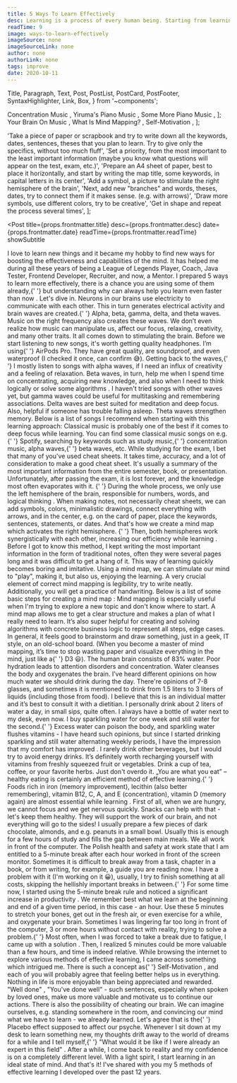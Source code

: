 ```yaml
---
title: 5 Ways To Learn Effectively
desc: Learning is a process of every human being. Starting from learning how to walk, ride a bike, how to study, pass exams, and prepare for the work. It’s an exercise we do everyday almost like a workout. However, it’s no longer enough to just learn, the modern world is all about optimizing time and being as productive as possible.
readTime: 9
image: ways-to-learn-effectively
imageSource: none
imageSourceLink: none
author: none
authorLink: none
tags: improve
date: 2020-10-11
---
```


  Title,
  Paragraph,
  Text,
  Post,
  PostList,
  PostCard,
  PostFooter,
  SyntaxHighlighter,
  Link,
  Box,
} from '~components';

  <Link href="https://www.youtube.com/watch?v=WPni755-Krg&t=4314s">
    Concentration Music
  </Link>,
  <Link href="https://www.youtube.com/watch?v=8Z5EjAmZS1o">
    Yiruma's Piano Music
  </Link>,
  <Link href="https://www.youtube.com/watch?v=WVP3fUzQHcg">
    Some More Piano Music
  </Link>,
];

  <Link href="https://www.ucf.edu/pegasus/your-brain-on-music/">
    Your Brain On Music
  </Link>,
  <Link href="https://litemind.com/what-is-mind-mapping/">
    What Is Mind Mapping?
  </Link>,
  <Link href="https://www.lifehack.org/articles/featured/8-steps-to-continuous-self-motivation.html">
    Self-Motivation
  </Link>,
];

  'Take a piece of paper or scrapbook and try to write down all the keywords, dates, sentences, theses that you plan to learn. Try to give only the specifics, without too much fluff',
  'Set a priority, from the most important to the least important information (maybe you know what questions will appear on the test, exam, etc.)',
  'Prepare an A4 sheet of paper, best to place it horizontally, and start by writing the map title, some keywords, in capital letters in its center',
  'Add a symbol, a picture to stimulate the right hemisphere of the brain',
  'Next, add new "branches" and words, theses, dates, try to connect them if it makes sense. (e.g. with arrows)',
  'Draw more symbols, use different colors, try to be creative',
  'Get in shape and repeat the process several times',
];

<Post
  title={props.frontmatter.title}
  desc={props.frontmatter.desc}
  date={props.frontmatter.date}
  readTime={props.frontmatter.readTime}
  showSubtitle
>
  <Title level={3}>Introduction</Title>
  <Paragraph lastParagraph>
    I love to learn new things and it became my hobby to find new ways for
    boosting the effectiveness and capabilities of the mind. It has helped me
    during all these years of being a League of Legends Player, Coach, Java
    Tester, Frontend Developer, Recruiter, and now, a Mentor.
  </Paragraph>
  <Title level={3}>5 ways</Title>
  <Paragraph>
    I prepared 5 ways to learn more effectively, there is a chance you are using
    some of them already,{' '}
    <Text strong>
      but understanding why can always help you learn even faster than now
    </Text>
    .
  </Paragraph>
  <Paragraph breakParagraph>Let's dive in.</Paragraph>
  <Title level={4}>1. Music for your brain</Title>
  <Paragraph>
    Neurons in our brains use electricity to communicate with each other. This
    in turn generates electrical activity and brain waves are created.{' '}
    <Text strong>Alpha, beta, gamma, delta, and theta waves</Text>. Music on the
    right frequency also creates these waves. We don’t even realize how music
    can manipulate us, affect our focus, relaxing, creativity, and many other
    traits. It all comes down to stimulating the brain.
  </Paragraph>
  <Paragraph>
    Before we start listening to new songs, it's worth getting quality
    headphones. I’m using{' '}
    <Link href="https://www.apple.com/airpods-pro/">AirPods Pro</Link>. They
    have great quality, are soundproof, and even waterproof (I checked it once,
    can confirm 😅).
  </Paragraph>
  <Paragraph>
    Getting back to the waves,{' '}
    <Text strong>
      I mostly listen to songs with alpha waves, if I need an influx of
      creativity and a feeling of relaxation. Beta waves, in turn, help me when
      I spend time on concentrating, acquiring new knowledge, and also when I
      need to think logically or solve some algorithms
    </Text>
    .
  </Paragraph>
  <Paragraph>
    I haven't tried songs with other waves yet, but gamma waves could be useful
    for multitasking and remembering associations. Delta waves are best suited
    for meditation and deep focus. Also, helpful if someone has trouble falling
    asleep. Theta waves strengthen memory.
  </Paragraph>
  <Paragraph>
    Below is a list of songs I recommend when starting with this learning
    approach:
  </Paragraph>
  <PostList data={songs} />
  <Paragraph breakParagraph>
    Classical music is probably one of the best if it comes to deep focus while
    learning. You can find some classical music songs on e.g.{' '}
    <Link href="https://www.spotify.com/">Spotify</Link>, searching by keywords
    such as <Text strong>study music</Text>,{' '}
    <Text strong>concentration music</Text>, <Text strong>alpha waves</Text>,{' '}
    <Text strong>beta waves</Text>, etc.
  </Paragraph>
  <Title level={4}>2. Mind mapping - use both hemispheres</Title>
  <Paragraph>
    While studying for the exam, I bet that many of you've used cheat sheets. It
    takes time, accuracy, and a lot of consideration to make a good cheat sheet.
    It's usually a summary of the most important information from the entire
    semester, book, or presentation. Unfortunately, after passing the exam, it
    is lost forever, and the knowledge most often evaporates with it.
    <Text strong>
      {' '}
      During the whole process, we only use the left hemisphere of the brain,
      responsible for numbers, words, and logical thinking
    </Text>.
  </Paragraph>
  <Paragraph>
    When making notes, not necessarily cheat sheets, we can add symbols, colors,
    minimalistic drawings, connect everything with arrows, and in the center,
    e.g. on the card of paper, place the keywords, sentences, statements, or
    dates. And that's how we create a mind map which activates the right
    hemisphere.
    <Text strong>
      {' '}
      Then, both hemispheres work synergistically with each other, increasing
      our efficiency while learning
    </Text>.
  </Paragraph>
  <Paragraph>
    Before I got to know this method, I kept writing the most important
    information in the form of traditional notes, often they were several pages
    long and it was difficult to get a hang of it. This way of learning quickly
    becomes boring and imitative. Using a mind map, we can stimulate our mind to
    <Text fontStyle="italic">"play"</Text>, making it, but also us, enjoying the
    learning. A very crucial element of correct mind mapping is legibility, try to
    write neatly. Additionally, you will get a practice of handwriting.
  </Paragraph>
  <Paragraph>
    <Text strong>
      Below is a list of some basic steps for creating a mind map
    </Text>
    :
  </Paragraph>
  <PostList data={mindmapSteps} />
  <Paragraph breakParagraph>
    Mind mapping is especially useful when I'm trying to explore a new topic and
    don't know where to start. A mind map allows me to get a clear structure and
    makes a plan of what I really need to learn. It’s also super helpful for
    creating and solving algorithms with concrete business logic to represent
    all steps, edge cases. In general, it feels good to brainstorm and draw
    something, just in a geek, IT style, on an old-school board. (When you
    become a master of mind mapping, it’s time to stop wasting paper and
    visualize everything in the mind, just like a{' '}
    <Link href="https://d3js.org/">D3</Link> 😃).
  </Paragraph>
  <Title level={4}>3. Stay hydrated and eat something</Title>
  <Paragraph>
    <Text strong>The human brain consists of 83% water</Text>. Poor hydration
    leads to attention disorders and concentration. Water cleanses the body and
    oxygenates the brain. I’ve heard different opinions on how much water we
    should drink during the day. There're opinions of 7-8 glasses, and sometimes
    it is mentioned to drink from 1.5 liters to 3 liters of liquids (including
    those from food). I believe that this is an individual matter and it’s best
    to consult it with a dietitian.
  </Paragraph>
  <Paragraph>
    I personally drink about 2 liters of water a day, in small sips, quite
    often. I always have a bottle of water next to my desk, even now. I buy
    sparkling water for one week and still water for the second.{' '}
    <Text strong>
      Excess water can poison the body, and sparkling water flushes vitamins - I
      have heard such opinions, but since I started drinking sparkling and still
      water alternating weekly periods, I have the impression that my comfort
      has improved
    </Text>
    . I rarely drink other beverages, but I would try to avoid energy drinks. It’s
    definitely worth recharging yourself with vitamins from freshly squeezed fruit
    or vegetables. Drink a cup of tea, coffee, or your favorite herbs. Just don't
    overdo it.
  </Paragraph>
  <Paragraph breakParagraph>
    <Text fontStyle="italic">„You are what you eat”</Text> – healthy eating is
    certainly an efficient method of effective learning.{' '}
    <Text strong>
      Foods rich in iron (memory improvement), lecithin (also better
      remembering), vitamin B12, C, A, and E (concentration), vitamin D (memory
      again) are almost essential while learning
    </Text>
    . First of all, when we are hungry, we cannot focus and we get nervous quickly.
    Snacks can help with that - let's keep them healthy. They will support the work
    of our brain, and not everything will go to the sides! I usually prepare a few
    pieces of dark chocolate, almonds, and e.g. peanuts in a small bowl. Usually
    this is enough for a few hours of study and fills the gap between main meals.
  </Paragraph>
  <Title level={4}>4. Take a break</Title>
  <Paragraph>
    We all work in front of the computer. The Polish health and safety at work
    state that I am entitled to a 5-minute break after each hour worked in front
    of the screen monitor. Sometimes it is difficult to break away from a task,
    chapter in a book, or from writing, for example, a guide you are reading
    now. I have a problem with it (I'm working on it 😀), usually, I try to
    finish something at all costs, skipping the hellishly important breaks in
    between.{' '}
    <Text strong>
      For some time now, I started using the 5-minute break rule and noticed a
      significant increase in productivity
    </Text>
    .
  </Paragraph>
  <Paragraph breakParagraph>
    We remember best what we learn at the beginning and end of a given time
    period, in this case - an hour. Use these 5 minutes to stretch your bones,
    get out in the fresh air, or even exercise for a while, and oxygenate your
    brain. Sometimes I was lingering far too long in front of the computer, 3 or
    more hours without contact with reality, trying to solve a problem.{' '}
    <Text strong>
      Most often, when I was forced to take a break due to fatigue, I came up
      with a solution
    </Text>
    . Then, I realized 5 minutes could be more valuable than a few hours, and time
    is indeed relative.
  </Paragraph>
  <Title level={4}>5. Imagine you already know it</Title>
  <Paragraph>
    While browsing the internet to explore various methods of effective
    learning, I came across something which intrigued me. There is such a
    concept as{' '}
    <Link href="https://www.skillsyouneed.com/ps/self-motivation.html">
      Self-Motivation
    </Link>
    , and each of you will probably agree that feeling better helps us in everything.
    Nothing in life is more enjoyable than being appreciated and rewarded. <Text fontStyle="italic">
      "Well done"
    </Text>, <Text fontStyle="italic">"You've done well"</Text> - such sentences,
    especially when spoken by loved ones, make us more valuable and motivate us to
    continue our actions.
  </Paragraph>
  <Paragraph strong>
    There is also the possibility of cheating our brain.
  </Paragraph>
  <Paragraph lastParagraph>
    We can imagine ourselves, e.g. standing somewhere in the room, and
    convincing our mind what we have to learn - we already learned. Let's agree
    that is the{' '}
    <Link href="https://en.wikipedia.org/wiki/Placebo">Placebo</Link> effect
    supposed to affect our psyche. Whenever I sit down at my desk to learn
    something new, my thoughts drift away to the world of dreams for a while and
    I tell myself,{' '}
    <Text fontStyle="italic">
      "What would it be like if I were already an expert in this field"
    </Text>
    . After a while, I come back to reality and my confidence is on a completely
    different level. With a light spirit, I start learning in an ideal state of mind.
  </Paragraph>
  <Title level={3}>Resources</Title>
  <PostList data={resources} />
  <Paragraph lastParagraph />
  <Title level={3}>Closing Notes</Title>
  <Paragraph>
    And that's it! I've shared with you my 5 methods of effective learning I
    developed over the past 12 years.
  </Paragraph>
  <PostFooter />
</Post>
